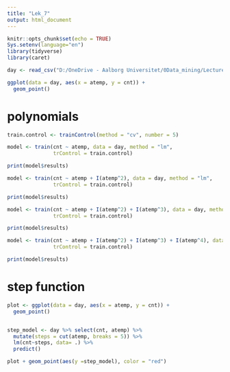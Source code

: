 ```yaml
---
title: "Lek_7"
output: html_document
---
```


```r
knitr::opts_chunk$set(echo = TRUE)
Sys.setenv(language="en")
library(tidyverse)
library(caret)
```


```r

day <- read_csv("D:/OneDrive - Aalborg Universitet/0Data_mining/Lecture7 (Basis functions, Splines, GAMs)/Exercises/day.csv")

ggplot(data = day, aes(x = atemp, y = cnt)) +
  geom_point()
```

# polynomials

```r

train.control <- trainControl(method = "cv", number = 5)

model <- train(cnt ~ atemp, data = day, method = "lm",
               trControl = train.control)

print(model$results)

model <- train(cnt ~ atemp + I(atemp^2), data = day, method = "lm",
               trControl = train.control)

print(model$results)

model <- train(cnt ~ atemp + I(atemp^2) + I(atemp^3), data = day, method = "lm",
               trControl = train.control)

print(model$results)

model <- train(cnt ~ atemp + I(atemp^2) + I(atemp^3) + I(atemp^4), data = day, method = "lm",
               trControl = train.control)

print(model$results)


```

# step function

```r
plot <- ggplot(data = day, aes(x = atemp, y = cnt)) +
  geom_point()


step_model <- day %>% select(cnt, atemp) %>%
  mutate(steps = cut(atemp, breaks = 5)) %>% 
  lm(cnt~steps, data= .) %>% 
  predict()  

plot + geom_point(aes(y =step_model), color = "red")

```

